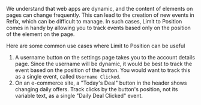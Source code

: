 We understand that web apps are dynamic, and the content of elements on pages can change frequently. This can lead to the creation of new events in Refix, which can be difficult to manage. 
In such cases, Limit to Position comes in handy by allowing you to track events based only on the position of the element on the page.

Here are some common use cases where Limit to Position can be useful
1. A username button on the settings page takes you to the account details page. Since the username will be dynamic, it would be best to track the event based on the position of the button. You would want to track this as a single event, called `Username Clicked`.
2. On an e-commerce site, a "Today's Deal" button in the header shows changing daily offers. Track clicks by the button's position, not its variable text, as a single "Daily Deal Clicked" event.
